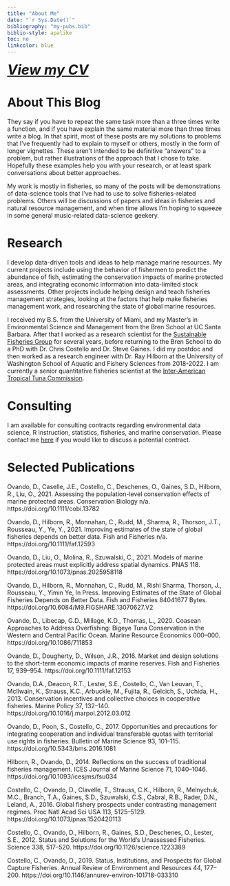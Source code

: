 ```yaml
---
title: "About Me"
date: "`r Sys.Date()`"
bibliography: "my-pubs.bib"
biblio-style: apalike
toc: no
linkcolor: blue
---
```


 <font size="6"> [***View my CV***](https://raw.githubusercontent.com/DanOvando/weird-fishes/master/static/about/ovando_cv_jan_2022.pdf) </font> 



# About This Blog

They say if you have to repeat the same task more than a three times write a function, and if you have explain the same material more than three times write a blog. In that spirit, most of these posts are my solutions to problems that I've frequently had to explain to myself or others, mostly in the form of longer vignettes. These aren't intended to be definitive "answers" to a problem, but rather illustrations of the approach that I chose to take. Hopefully these examples help you with your research, or at least spark conversations about better approaches. 


My work is mostly in fisheries, so many of the posts will be demonstrations of data-science tools that I've had to use to solve fisheries-related problems. Others will be discussions of papers and ideas in fisheries and natural resource management, and when time allows I'm hoping to squeeze in some general music-related data-science geekery. 


# Research

I develop data-driven tools and ideas to help manage marine resources. My current projects include using the behavior of fishermen to predict the abundance of fish, estimating the conservation impacts of marine protected areas, and integrating economic information into data-limited stock assessments. Other projects include helping design and teach fisheries management strategies, looking at the factors that help make fisheries management work, and researching the state of global marine resources.  

I received my B.S. from the University of Miami, and my Master's in Environmental Science and Management from the Bren School at UC Santa Barbara. After that I worked as a research scientist for the [Sustainable Fisheries Group](http://sfg.msi.ucsb.edu/) for several years, before returning to the Bren School to do a PhD with Dr. Chris Costello and Dr. Steve Gaines. I did my postdoc and then worked as a research engineer with Dr. Ray Hilborn at the University of Washington School of Aquatic and Fishery Sciences from 2018-2022. I am currently a senior quantitative fisheries scientist at the [Inter-American Tropical Tuna Commission](https://iattc.org/).


# Consulting

I am available for consulting contracts regarding environmental data science, R instruction, statistics, fisheries, and marine conservation. Please contact me [here](https://www.weirdfishes.blog/contact/) if you would like to discuss a potential contract. 

# Selected Publications

Ovando, D., Caselle, J.E., Costello, C., Deschenes, O., Gaines, S.D., Hilborn, R., Liu, O., 2021. Assessing the population-level conservation effects of marine protected areas. Conservation Biology n/a. https://doi.org/10.1111/cobi.13782

Ovando, D., Hilborn, R., Monnahan, C., Rudd, M., Sharma, R., Thorson, J.T., Rousseau, Y., Ye, Y., 2021. Improving estimates of the state of global fisheries depends on better data. Fish and Fisheries n/a. https://doi.org/10.1111/faf.12593


Ovando, D., Liu, O., Molina, R., Szuwalski, C., 2021. Models of marine protected areas must explicitly address spatial dynamics. PNAS 118. https://doi.org/10.1073/pnas.2025958118

Ovando, D., Hilborn, R., Monnahan, C., Rudd, M., Rishi Sharma, Thorson, J., Rousseau, Y., Yimin Ye, In Press. Improving Estimates of the State of Global Fisheries Depends on Better Data. Fish and Fisheries 84041677 Bytes. https://doi.org/10.6084/M9.FIGSHARE.13070627.V2

Ovando, D., Libecap, G.D., Millage, K.D., Thomas, L., 2020. Coasean Approaches to Address Overfishing: Bigeye Tuna Conservation in the Western and Central Pacific Ocean. Marine Resource Economics 000–000. https://doi.org/10.1086/711853

Ovando, D., Dougherty, D., Wilson, J.R., 2016. Market and design solutions to the short-term economic impacts of marine reserves. Fish and Fisheries 17, 939–954. https://doi.org/10.1111/faf.12153

Ovando, D.A., Deacon, R.T., Lester, S.E., Costello, C., Van Leuvan, T., McIlwain, K., Strauss, K.C., Arbuckle, M., Fujita, R., Gelcich, S., Uchida, H., 2013. Conservation incentives and collective choices in cooperative fisheries. Marine Policy 37, 132–140. https://doi.org/10.1016/j.marpol.2012.03.012

Ovando, D., Poon, S., Costello, C., 2017. Opportunities and precautions for integrating cooperation and individual transferable quotas with territorial use rights in fisheries. Bulletin of Marine Science 93, 101–115. https://doi.org/10.5343/bms.2016.1081

Hilborn, R., Ovando, D., 2014. Reflections on the success of traditional fisheries management. ICES Journal of Marine Science 71, 1040–1046. https://doi.org/10.1093/icesjms/fsu034

Costello, C., Ovando, D., Clavelle, T., Strauss, C.K., Hilborn, R., Melnychuk, M.C., Branch, T.A., Gaines, S.D., Szuwalski, C.S., Cabral, R.B., Rader, D.N., Leland, A., 2016. Global fishery prospects under contrasting management regimes. Proc Natl Acad Sci USA 113, 5125–5129. https://doi.org/10.1073/pnas.1520420113

Costello, C., Ovando, D., Hilborn, R., Gaines, S.D., Deschenes, O., Lester, S.E., 2012. Status and Solutions for the World’s Unassessed Fisheries. Science 338, 517–520. https://doi.org/10.1126/science.1223389

Costello, C., Ovando, D., 2019. Status, Institutions, and Prospects for Global Capture Fisheries. Annual Review of Environment and Resources 44, 177–200. https://doi.org/10.1146/annurev-environ-101718-033310


